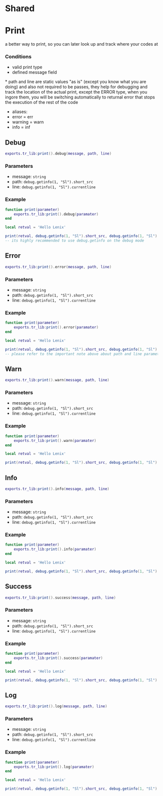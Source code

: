 # Shared

# Print
a better way to print, so you can later look up and track where your codes at

### Conditions

* valid print type
* defined message field

 
<Callout type="important">
* path and line are static values "as is" (except you know what you are doing) and also not required to be passes, they help for debugging and track the location of the actual print, except the ERROR type, when you ingore them, you will be switching automatically to returnal error that stops the execution of the rest of the code
</Callout>

* aliases:
 * error = err
 * warning = warn
 * info = inf

## Debug

```lua
exports.tr_lib:print().debug(message, path, line)
```

### Parameters
* message: `string`
* path: `debug.getinfo(1, "Sl").short_src`
* line: `debug.getinfo(1, "Sl").currentline`

### Example

```lua filename="wrapper/print.lua"
function print(parameter)
    exports.tr_lib:print().debug(paramater)
end
```

```lua filename="shared/main.lua"
local retval = 'Hello Lenix'

print(retval, debug.getinfo(1, "Sl").short_src, debug.getinfo(1, "Sl").currentline)
-- its highly recommended to use debug.getinfo on the debug mode
```

## Error

```lua
exports.tr_lib:print().error(message, path, line)
```

### Parameters
* message: `string`
* path: `debug.getinfo(1, "Sl").short_src`
* line: `debug.getinfo(1, "Sl").currentline`

### Example

```lua filename="wrapper/print.lua"
function print(parameter)
    exports.tr_lib:print().error(paramater)
end
```

```lua filename="shared/main.lua"
local retval = 'Hello Lenix'

print(retval, debug.getinfo(1, "Sl").short_src, debug.getinfo(1, "Sl").currentline)
-- please refer to the important note above about path and line parameters regarding ERROR type
```


## Warn

```lua
exports.tr_lib:print().warn(message, path, line)
```

### Parameters
* message: `string`
* path: `debug.getinfo(1, "Sl").short_src`
* line: `debug.getinfo(1, "Sl").currentline`

### Example

```lua filename="wrapper/print.lua"
function print(parameter)
    exports.tr_lib:print().warn(paramater)
end
```

```lua filename="shared/main.lua"
local retval = 'Hello Lenix'

print(retval, debug.getinfo(1, "Sl").short_src, debug.getinfo(1, "Sl").currentline)
```


## Info

```lua
exports.tr_lib:print().info(message, path, line)
```

### Parameters
* message: `string`
* path: `debug.getinfo(1, "Sl").short_src`
* line: `debug.getinfo(1, "Sl").currentline`

### Example

```lua filename="wrapper/print.lua"
function print(parameter)
    exports.tr_lib:print().info(paramater)
end
```

```lua filename="shared/main.lua"
local retval = 'Hello Lenix'

print(retval, debug.getinfo(1, "Sl").short_src, debug.getinfo(1, "Sl").currentline)
```

## Success

```lua
exports.tr_lib:print().success(message, path, line)
```

### Parameters
* message: `string`
* path: `debug.getinfo(1, "Sl").short_src`
* line: `debug.getinfo(1, "Sl").currentline`

### Example

```lua filename="wrapper/print.lua"
function print(parameter)
    exports.tr_lib:print().success(paramater)
end
```

```lua filename="shared/main.lua"
local retval = 'Hello Lenix'

print(retval, debug.getinfo(1, "Sl").short_src, debug.getinfo(1, "Sl").currentline)
```


## Log

```lua
exports.tr_lib:print().log(message, path, line)
```

### Parameters
* message: `string`
* path: `debug.getinfo(1, "Sl").short_src`
* line: `debug.getinfo(1, "Sl").currentline`

### Example

```lua filename="wrapper/print.lua"
function print(parameter)
    exports.tr_lib:print().log(paramater)
end
```

```lua filename="shared/main.lua"
local retval = 'Hello Lenix'

print(retval, debug.getinfo(1, "Sl").short_src, debug.getinfo(1, "Sl").currentline)
```